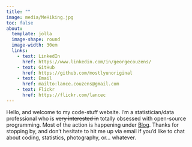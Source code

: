 ```yaml
---
title: ""
image: media/MeHiking.jpg
toc: false
about:
  template: jolla
  image-shape: round
  image-width: 30em
  links: 
    - text: LinkedIn
      href: https://www.linkedin.com/in/georgecouzens/
    - text: GitHub
      href: https://github.com/mostlyunoriginal
    - text: Email
      href: mailto:lance.couzens@gmail.com
    - text: Flickr
      href: https://flickr.com/lancec
---
```


Hello, and welcome to my code-stuff website. I'm a statistician/data professional who is ~~very interested in~~ totally obsessed with open-source programming. Most of the action is happening under [Blog](https://mostlyunoriginal.github.io/posts.html). Thanks for stopping by, and don't hesitate to hit me up via email if you'd like to chat about coding, statistics, photography, or... whatever.